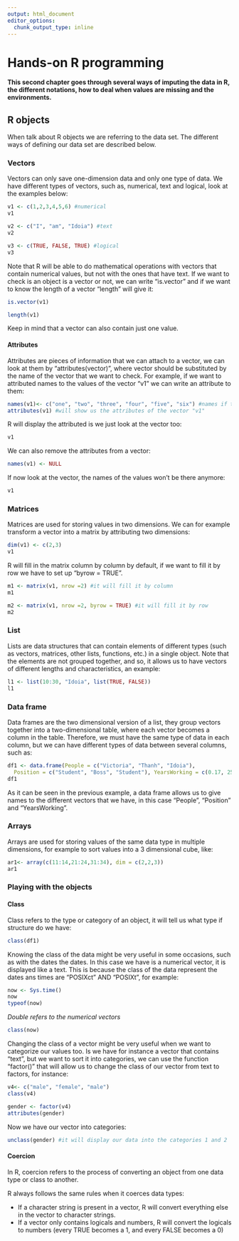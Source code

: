 ```yaml
---
output: html_document
editor_options: 
  chunk_output_type: inline
---
```


# Hands-on R programming

**This second chapter goes through several ways of imputing the data in R, the different notations, how to deal when values are missing and the environments.**

## **R objects**

When talk about R objects we are referring to the data set. The different ways of defining our data set are described below.

### **Vectors**

Vectors can only save one-dimension data and only one type of data. We have different types of vectors, such as, numerical, text and logical, look at the examples below:

```r
v1 <- c(1,2,3,4,5,6) #numerical
v1
```

```r
v2 <- c("I", "am", "Idoia") #text
v2
```

```r
v3 <- c(TRUE, FALSE, TRUE) #logical
v3
```

Note that R will be able to do mathematical operations with vectors that contain numerical values, but not with the ones that have text. If we want to check is an object is a vector or not, we can write "is.vector" and if we want to know the length of a vector "length" will give it:

```r
is.vector(v1)
```

```r
length(v1)
```

Keep in mind that a vector can also contain just one value.

#### **Attributes**

Attributes are pieces of information that we can attach to a vector, we can look at them by "attributes(vector)", where vector should be substituted by the name of the vector that we want to check. For example, if we want to attributed names to the values of the vector "v1" we can write an attribute to them:

```r
names(v1)<- c("one", "two", "three", "four", "five", "six") #names if the attribute that we want to add and in brackets the vector that we want to add them to
attributes(v1) #will show us the attributes of the vector "v1"
```

R will display the attributed is we just look at the vector too:

```r
v1
```

We can also remove the attributes from a vector:

```r
names(v1) <- NULL
```

If now look at the vector, the names of the values won't be there anymore:

```r
v1
```

### **Matrices**

Matrices are used for storing values in two dimensions. We can for example transform a vector into a matrix by attributing two dimensions:

```r
dim(v1) <- c(2,3)
v1
```

R will fill in the matrix column by column by default, if we want to fill it by row we have to set up "byrow = TRUE".

```r
m1 <- matrix(v1, nrow =2) #it will fill it by column
m1
```

```r
m2 <- matrix(v1, nrow =2, byrow = TRUE) #it will fill it by row
m2
```

### **List**

Lists are data structures that can contain elements of different types (such as vectors, matrices, other lists, functions, etc.) in a single object. Note that the elements are not grouped together, and so, it allows us to have vectors of different lengths and characteristics, an example:

```r
l1 <- list(10:30, "Idoia", list(TRUE, FALSE))
l1
```

### **Data frame**

Data frames are the two dimensional version of a list, they group vectors together into a two-dimensional table, where each vector becomes a column in the table. Therefore, we must have the same type of data in each column, but we can have different types of data between several columns, such as:

```r
df1 <- data.frame(People = c("Victoria", "Thanh", "Idoia"),  
  Position = c("Student", "Boss", "Student"), YearsWorking = c(0.17, 25, 2.17))
df1
```

As it can be seen in the previous example, a data frame allows us to give names to the different vectors that we have, in this case "People", "Position" and "YearsWorking".

### **Arrays**

Arrays are used for storing values of the same data type in multiple dimensions, for example to sort values into a 3 dimensional cube, like:

```r
ar1<- array(c(11:14,21:24,31:34), dim = c(2,2,3))
ar1
```

### **Playing with the objects**

#### **Class**

Class refers to the type or category of an object, it will tell us what type if structure do we have:

```r
class(df1)
```

Knowing the class of the data might be very useful in some occasions, such as with the dates the dates. In this case we have is a numerical vector, it is displayed like a text. This is because the class of the data represent the dates ans times are "POSIXct" AND "POSIXt", for example:

```r
now <- Sys.time()
now
typeof(now)

```

*Double refers to the numerical vectors*

```r
class(now)
```

Changing the class of a vector might be very useful when we want to categorize our values too. Is we have for instance a vector that contains "text", but we want to sort it into categories, we can use the function "factor()" that will allow us to change the class of our vector from text to factors, for instance:

```r
v4<- c("male", "female", "male")
class(v4)
```

```r
gender <- factor(v4)
attributes(gender)
```

Now we have our vector into categories:

```r
unclass(gender) #it will display our data into the categories 1 and 2
```

#### **Coercion**

In R, coercion refers to the process of converting an object from one data type or class to another.

R always follows the same rules when it coerces data types:

-   If a character string is present in a vector, R will convert everything else in the vector to character strings.
-   If a vector only contains logicals and numbers, R will convert the logicals to numbers (every TRUE becomes a 1, and every FALSE becomes a 0)
